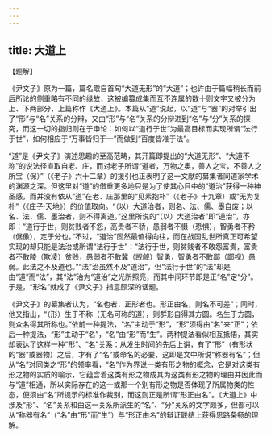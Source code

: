 ```yaml
---
---
---
```

title: 大道上
---




【题解】



《尹文子》原为一篇，篇名取自首句“大道无形”的“大道”；也许由于篇幅稍长而前后所论的侧重略有不同的缘故，这被编纂成集而互不连属的数十则文字又被分为上、下两部分，上篇称作《大道上》。本篇从“道”说起，以“道”与“器”的对举引出了“形”与“名”关系的分辩，又由“形”与“名”关系的分辩进到“名”与“分”关系的探究，而这一切的指归则在于申论：如何以“道行于世”为最高目标而实现所谓“法行于世”，如何相应于“万事皆归于一”而做到“百度皆准于法”。

“道”是《尹文子》演述思趣的至高范畴，其开篇即提出的“大道无形”、“大道不称”的说法径直取自老、庄，而对老子所谓“道者，万物之奥，善人之宝，不善人之所宝（保）”（《老子》六十二章）的援引也正表明了这一文献的纂集者同道家学术的渊源之深。但这里对“道”的借重更多地只是为了使其心目中的“道治”获得一种神圣感，而并没有依从“道”在老、庄那里的“见素抱朴”（《老子》十九章）或“无为复朴”（《庄子·天地》）的价值取向。“（以）大道治者，则名、法、儒、墨自废；以名、法、儒、墨治者，则不得离道。”这里所说的“（以）大道治者”即“道治”，亦即：“道行于世，则贫贱者不怨，高贵者不骄，愚弱者不慑（恐惧），智勇者不矜（倨傲），定于分也。”不过，“道治”固然最值得向往，而在战国乱世所真正可希望实现的却只能是法治或所谓“法行于世”：“法行于世，则贫贱者不敢怨富贵，富贵者不敢陵（欺凌）贫贱，愚弱者不敢冀（觊觎）智勇，智勇者不敢鄙（鄙视）愚弱。此法之不及道也。”“法”治虽然不及“道治”，但“法行于世”的“法”却是由“道”而“法”，其“法”治为“道治”之光所照亮，而其中间环节即是正“名”定“分”。于是，“形名”就成了《尹文子》措意颇深的话题。

《尹文子》的纂集者认为，“名也者，正形者也。形正由名，则名不可差”；同时，他又指出，“（形）生于不称（无名可称的道），则群形自得其方圆。名生于方圆，则众名得其所称也。”依前一种提法，“名”主动于“形”，“形”须得由“名”来“正”；依后一种提法，“形”主动于“名”，“名”由“形”而“生”。两种提法看似相互抵牾，其实却表达了这样一种“形”、“名”关系：从发生时间的先后上讲，有了“形”（有形状的“器”或器物）之后，才有了“名”或命名的必要，这即是文中所说“称器有名”；但从“名”对同类之“形”的领率看，“名”作为界说一类有形之物的概念，它是对这类有形之物的实质的喻示，它蕴含着这类有形之物成其为这类有形之物的理由并因此而与“道”相通，所以实际存在的这一或那一个别有形之物是否体现了所属物类的性态，便须由“名”所提示的标准作裁别，而这则正是所谓“形正由名”。《大道上》中涉及“形”、“名”关系和由这一关系所派生的“名”、“分”关系的文字颇多，但都可以从“称器有名”（“名”由“形”而“生”）与“形正由名”的辩证联结上获得思路条畅的理解。